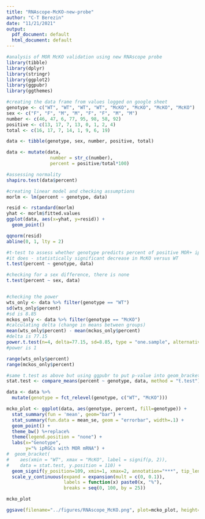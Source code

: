 ---
title: "RNAscope-McKO-new-probe"
author: "C-T Berezin"
date: "11/21/2021"
output:
  pdf_document: default
  html_document: default
---

```{r}
#analysis of MOR McKO validation using new RNAscope probe
library(tibble)
library(dplyr)
library(stringr)
library(ggplot2)
library(ggpubr)
library(ggthemes)
```

```{r}
#creating the data frame from values logged on google sheet
genotype <- c("WT", "WT", "WT", "WT", "McKO", "McKO", "McKO", "McKO")
sex <- c("F", "F", "M", "M", "F", "F", "M", "M")
number <- c(46, 47, 6, 77, 95, 98, 58, 92)
positive <- c(13, 17, 7, 13, 0, 1, 2, 4)
total <- c(16, 17, 7, 14, 1, 9, 6, 19)

data <- tibble(genotype, sex, number, positive, total)

data <- mutate(data,
                number = str_c(number),
                percent = positive/total*100)
```

```{r}
#assessing normality
shapiro.test(data$percent)

#creating linear model and checking assumptions
morlm <- lm(percent ~ genotype, data)

resid <- rstandard(morlm)
yhat <- morlm$fitted.values
ggplot(data, aes(x=yhat, y=resid)) +
  geom_point()

qqnorm(resid)
abline(0, 1, lty = 2)

#t-test to assess whether genotype predicts percent of positive MOR+ ipRGCs
#it does - statistically significant decrease in McKO versus WT
t.test(percent ~ genotype, data)

#checking for a sex difference, there is none
t.test(percent ~ sex, data)


#checking the power
wts_only <- data %>% filter(genotype == "WT")
sd(wts_only$percent)
#sd is 8.85
mckos_only <- data %>% filter(genotype == "McKO")
#calculating delta (change in means between groups)
mean(wts_only$percent) - mean(mckos_only$percent)
#delta is 77.15
power.t.test(n=4, delta=77.15, sd=8.85, type = "one.sample", alternative="one.sided")
#power is 1

range(wts_only$percent)
range(mckos_only$percent)
```

```{r}
#same t.test as above but using ggpubr to put p-value into geom_bracket
stat.test <- compare_means(percent ~ genotype, data, method = "t.test")

data <- data %>% 
  mutate(genotype = fct_relevel(genotype, c("WT", "McKO")))

mcko_plot <- ggplot(data, aes(genotype, percent, fill=genotype)) +
  stat_summary(fun = 'mean', geom="bar") +
  stat_summary(fun.data = mean_se, geom = "errorbar", width=.1) +
  geom_point() +
  theme_bw() %+replace%
  theme(legend.position = "none") +
  labs(x="Genotype",
       y="% ipRGCs with MOR mRNA") +
#  geom_bracket(
#    aes(xmin = "WT", xmax = "McKO", label = signif(p, 2)),
#    data = stat.test, y.position = 110) +
  geom_signif(y_position=109, xmin=1, xmax=2, annotation="***", tip_length=0.02) +
  scale_y_continuous(expand = expansion(mult = c(0, 0.1)),
                     labels = function(x) paste0(x, "%"),
                     breaks = seq(0, 100, by = 25))

mcko_plot

ggsave(filename="../figures/RNAscope_McKO.png", plot=mcko_plot, height=4, width=3)
```